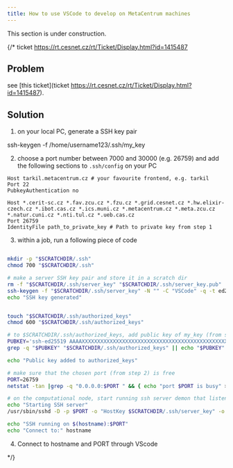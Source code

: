 ```yaml
---
title: How to use VSCode to develop on MetaCentrum machines
---
```


<Callout type="info" title="Under construction">
This section is under construction.
</Callout>

{/*
ticket https://rt.cesnet.cz/rt/Ticket/Display.html?id=1415487

## Problem

see [this ticket](ticket https://rt.cesnet.cz/rt/Ticket/Display.html?id=1415487).

## Solution

1. on your local PC, generate a SSH key pair

ssh-keygen -f /home/username123/.ssh/my_key


2. choose a port number between 7000 and 30000 (e.g. 26759) and add the following sections to `.ssh/config` on your PC

```
Host tarkil.metacentrum.cz # your favourite frontend, e.g. tarkil
Port 22
PubkeyAuthentication no

Host *.cerit-sc.cz *.fav.zcu.cz *.fzu.cz *.grid.cesnet.cz *.hw.elixir-czech.cz *.ibot.cas.cz *.ics.muni.cz *.metacentrum.cz *.meta.zcu.cz *.natur.cuni.cz *.nti.tul.cz *.ueb.cas.cz
Port 26759
IdentityFile path_to_private_key # Path to private key from step 1
```

3. within a job, run a following piece of code


```bash

mkdir -p "$SCRATCHDIR/.ssh"
chmod 700 "$SCRATCHDIR/.ssh"

# make a server SSH key pair and store it in a scratch dir
rm -f "$SCRATCHDIR/.ssh/server_key" "$SCRATCHDIR/.ssh/server_key.pub"
ssh-keygen -f "$SCRATCHDIR/.ssh/server_key" -N "" -C "VSCode" -q -t ed25519
echo "SSH key generated"


touch "$SCRATCHDIR/.ssh/authorized_keys"
chmod 600 "$SCRATCHDIR/.ssh/authorized_keys"

# to $SCRATCHDIR/.ssh/authorized_keys, add public key of my_key (from step 1), e.g.
PUBKEY='ssh-ed25519 AAAAXXXXXXXXXXXXXXXXXXXXXXXXXXXXXXXXXXXXXXXXXXXXXXX3wN3+QgMAVJERjayo user123@PC'
grep -q "$PUBKEY" "$SCRATCHDIR/.ssh/authorized_keys" || echo "$PUBKEY" >> "$SCRATCHDIR/.ssh/authorized_keys"

echo "Public key added to authorized_keys"

# make sure that the chosen port (from step 2) is free
PORT=26759
netstat -tan |grep -q "0.0.0.0:$PORT " && { echo "port $PORT is busy" >&2; exit 1; }

# on the computational node, start running ssh server demon that listens on $PORT port
echo "Starting SSH server"
/usr/sbin/sshd -D -p $PORT -o "HostKey $SCRATCHDIR/.ssh/server_key" -o "PermitRootLogin no" -o "PasswordAuthentication no" -o "ChallengeResponseAuthentication no" &

echo "SSH running on $(hostname):$PORT"
echo "Connect to:" hostname
```

4.  Connect to hostname and PORT through VScode


*/}
